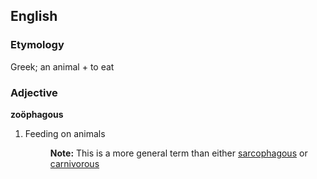 ==English==

===Etymology===
Greek; an animal + to eat
===Adjective===
'''zoöphagous'''

#Feeding on animals
#:'''Note:''' This is a more general term than either [[sarcophagous]] or [[carnivorous]]